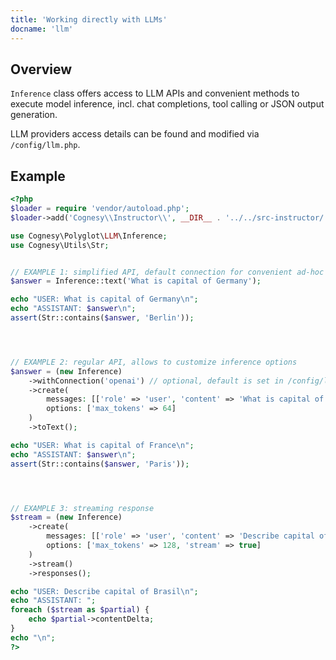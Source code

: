 ```yaml
---
title: 'Working directly with LLMs'
docname: 'llm'
---
```


## Overview

`Inference` class offers access to LLM APIs and convenient methods to execute
model inference, incl. chat completions, tool calling or JSON output
generation.

LLM providers access details can be found and modified via
`/config/llm.php`.


## Example

```php
<?php
$loader = require 'vendor/autoload.php';
$loader->add('Cognesy\\Instructor\\', __DIR__ . '../../src-instructor/');

use Cognesy\Polyglot\LLM\Inference;
use Cognesy\Utils\Str;


// EXAMPLE 1: simplified API, default connection for convenient ad-hoc calls
$answer = Inference::text('What is capital of Germany');

echo "USER: What is capital of Germany\n";
echo "ASSISTANT: $answer\n";
assert(Str::contains($answer, 'Berlin'));




// EXAMPLE 2: regular API, allows to customize inference options
$answer = (new Inference)
    ->withConnection('openai') // optional, default is set in /config/llm.php
    ->create(
        messages: [['role' => 'user', 'content' => 'What is capital of France']],
        options: ['max_tokens' => 64]
    )
    ->toText();

echo "USER: What is capital of France\n";
echo "ASSISTANT: $answer\n";
assert(Str::contains($answer, 'Paris'));




// EXAMPLE 3: streaming response
$stream = (new Inference)
    ->create(
        messages: [['role' => 'user', 'content' => 'Describe capital of Brasil']],
        options: ['max_tokens' => 128, 'stream' => true]
    )
    ->stream()
    ->responses();

echo "USER: Describe capital of Brasil\n";
echo "ASSISTANT: ";
foreach ($stream as $partial) {
    echo $partial->contentDelta;
}
echo "\n";
?>
```
